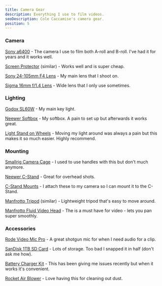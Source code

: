 ```yaml
---
title: Camera Gear
description: Everything I use to film videos.
seoDescription: Cole Caccamise's camera gear.
position: 5
---
```


### Camera

[Sony a6400](https://caccamise.link/a6400) - The camera I use to film both A-roll and B-roll. I've had it for years and it works well.

[Screen Protector](https://caccamise.link/camera-screen-protector) (similar) - Works well and is super cheap.

[Sony 24-105mm F4 Lens](https://caccamise.link/24-105) - My main lens that I shoot on.

[Sigma 16mm f/1.4 Lens](https://caccamise.link/sigma) - Wide lens that I only use sometimes.

### Lighting

[Godox SL60W](https://caccamise.link/godox) - My main key light.

[Neewer Softbox](https://caccamise.link/softbox) - My softbox. A pain to set up but afterwards it works great.

[Light Stand on Wheels](https://caccamise.link/light-stand) - Moving my light around was always a pain but this makes it so much easier. Highly recommend.

### Mounting

[Smallrig Camera Cage](https://caccamise.link/camera-cage) - I used to use handles with this but don't much anymore.

[Neewer C-Stand](https://caccamise.link/c-stand) - Great for overhead shots.

[C-Stand Mounts](https://caccamise.link/c-stand-mounts) - I attach these to my camera so I can mount it to the C-Stand.

[Manfrotto Tripod](https://caccamise.link/tripod) (similar) - Lightweight tripod that's easy to move around.

[Manfrotto Fluid Video Head](https://caccamise.link/fluid-head) - The is a must have for video - lets you pan super smoothly.

### Accessories

[Rode Video Mic Pro](https://caccamise.link/rode-mic) - A great shotgun mic for when I need audio for a clip.

[SanDisk 1TB SD Card](https://caccamise.link/sd) - Lots of storage. Too bad I snapped it in half (don't ask me how).

[Battery Charger Kit](https://caccamise.link/battery-charger) - This has been giving me issues recently but when it works it's convenient.

[Rocket Air Blower](https://caccamise.link/rocket) - Love having this for cleaning out dust.
